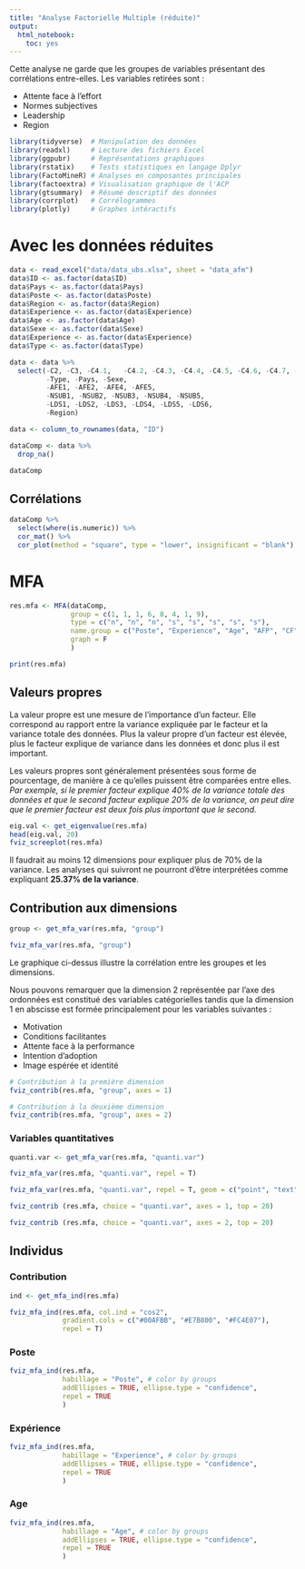 ```yaml
---
title: "Analyse Factorielle Multiple (réduite)"
output: 
  html_notebook: 
    toc: yes
---
```


Cette analyse ne garde que les groupes de variables présentant des corrélations entre-elles. Les variables retirées sont :

- Attente face à l'effort
- Normes subjectives
- Leadership
- Region

```r
library(tidyverse)  # Manipulation des données
library(readxl)     # Lecture des fichiers Excel
library(ggpubr)     # Représentations graphiques
library(rstatix)    # Tests statistiques en langage Dplyr
library(FactoMineR) # Analyses en composantes principales
library(factoextra) # Visualisation graphique de l'ACP
library(gtsummary)  # Résumé descriptif des données
library(corrplot)   # Corrélogrammes
library(plotly)     # Graphes intéractifs
```


# Avec les données réduites 

```r
data <- read_excel("data/data_ubs.xlsx", sheet = "data_afm")
data$ID <- as.factor(data$ID)
data$Pays <- as.factor(data$Pays)
data$Poste <- as.factor(data$Poste)
data$Region <- as.factor(data$Region)
data$Experience <- as.factor(data$Experience)
data$Age <- as.factor(data$Age)
data$Sexe <- as.factor(data$Sexe)
data$Experience <- as.factor(data$Experience)
data$Type <- as.factor(data$Type)

data <- data %>%
  select(-C2, -C3, -C4.1,	-C4.2, -C4.3, -C4.4, -C4.5, -C4.6, -C4.7, -C4.8, -C4.9, 
         -Type, -Pays, -Sexe, 
         -AFE1, -AFE2, -AFE4, -AFE5,
         -NSUB1, -NSUB2, -NSUB3, -NSUB4, -NSUB5,
         -LDS1, -LDS2, -LDS3, -LDS4, -LDS5, -LDS6, 
         -Region)

data <- column_to_rownames(data, "ID")

dataComp <- data %>%
  drop_na()

dataComp
```


## Corrélations

```r
dataComp %>%
  select(where(is.numeric)) %>%
  cor_mat() %>%
  cor_plot(method = "square", type = "lower", insignificant = "blank")
```





# MFA


```r
res.mfa <- MFA(dataComp, 
               group = c(1, 1, 1, 6, 8, 4, 1, 9),
               type = c("n", "n", "n", "s", "s", "s", "s", "s"),
               name.group = c("Poste", "Experience", "Age", "AFP", "CF", "IEIP", "INTU", "MOT"),
               graph = F
               )

print(res.mfa)
```


## Valeurs propres

La valeur propre est une mesure de l'importance d'un facteur. Elle correspond au rapport entre la variance expliquée par le facteur et la variance totale des données. Plus la valeur propre d'un facteur est élevée, plus le facteur explique de variance dans les données et donc plus il est important.

Les valeurs propres sont généralement présentées sous forme de pourcentage, de manière à ce qu'elles puissent être comparées entre elles. *Par exemple, si le premier facteur explique 40% de la variance totale des données et que le second facteur explique 20% de la variance, on peut dire que le premier facteur est deux fois plus important que le second.*

```r
eig.val <- get_eigenvalue(res.mfa)
head(eig.val, 20)
fviz_screeplot(res.mfa)
```

Il faudrait au moins 12 dimensions pour expliquer plus de 70% de la variance. Les analyses qui suivront ne pourront d'être interprétées comme expliquant **25.37% de la variance**.

## Contribution aux dimensions

```r
group <- get_mfa_var(res.mfa, "group")

fviz_mfa_var(res.mfa, "group")
```

Le graphique ci-dessus illustre la corrélation entre les groupes et les dimensions.

Nous pouvons remarquer que la dimension 2 représentée par l'axe des ordonnées est constitué des variables catégorielles tandis que la dimension 1 en abscisse est formée principalement pour les variables suivantes :

- Motivation
- Conditions facilitantes
- Attente face à la performance
- Intention d'adoption
- Image espérée et identité


```r
# Contribution à la première dimension
fviz_contrib(res.mfa, "group", axes = 1)

# Contribution à la deuxième dimension
fviz_contrib(res.mfa, "group", axes = 2)
```


### Variables quantitatives

```r
quanti.var <- get_mfa_var(res.mfa, "quanti.var")

fviz_mfa_var(res.mfa, "quanti.var", repel = T)

fviz_mfa_var(res.mfa, "quanti.var", repel = T, geom = c("point", "text"), legend = "bottom")
```

```r
fviz_contrib (res.mfa, choice = "quanti.var", axes = 1, top = 20)

fviz_contrib (res.mfa, choice = "quanti.var", axes = 2, top = 20)
```


## Individus

### Contribution

```r
ind <- get_mfa_ind(res.mfa)

fviz_mfa_ind(res.mfa, col.ind = "cos2", 
             gradient.cols = c("#00AFBB", "#E7B800", "#FC4E07"),
             repel = T)
```

### Poste

```r
fviz_mfa_ind(res.mfa, 
             habillage = "Poste", # color by groups
             addEllipses = TRUE, ellipse.type = "confidence", 
             repel = TRUE 
             ) 
```


### Expérience

```r
fviz_mfa_ind(res.mfa, 
             habillage = "Experience", # color by groups
             addEllipses = TRUE, ellipse.type = "confidence", 
             repel = TRUE 
             ) 
```

### Age

```r
fviz_mfa_ind(res.mfa, 
             habillage = "Age", # color by groups
             addEllipses = TRUE, ellipse.type = "confidence", 
             repel = TRUE 
             ) 
```









